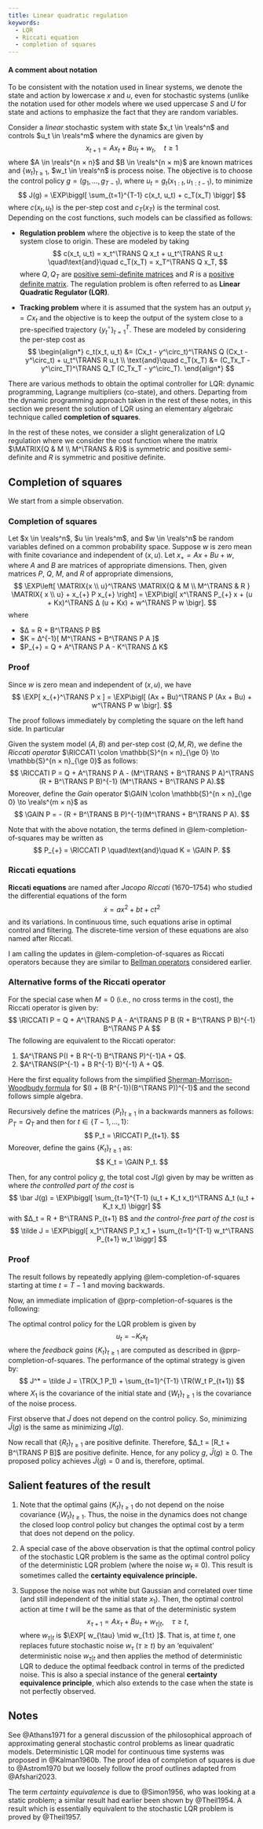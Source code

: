 ```yaml
---
title: Linear quadratic regulation
keywords: 
  - LQR
  - Riccati equation
  - completion of squares
---
```


:::{.callout-warning}
#### A comment about notation
To be consistent with the notation used in linear systems, we denote the state and action by lowercase $x$ and $u$, even for stochastic systems (unlike the notation used for other models where we used uppercase $S$ and $U$ for state and actions to emphasize the fact that they are random variables.
:::

Consider a _linear_ stochastic system with state $x_t \in \reals^n$ and controls $u_t \in \reals^m$ where the dynamics are given by
$$
  x_{t+1} = A x_t + B u_t + w_t,
  \quad t \ge 1
$$
where $A \in \reals^{n × n}$ and $B \in \reals^{n × m}$ are known matrices and $\{w_t\}_{t \ge 1}$, $w_t \in \reals^n$ is process noise. The objective is to choose the control policy $g = (g_1, \dots, g_{T-1})$, where $u_t = g_t(x_{1:t}, u_{1:t-1})$, to minimize
$$
  J(g) = \EXP\biggl[ \sum_{t=1}^{T-1} c(x_t, u_t) + c_T(x_T) \biggr]
$$
where $c(x_t, u_t)$ is the per-step cost and $c_T(x_T)$ is the terminal cost. Depending on the cost functions, such models can be classified as follows:

- **Regulation problem** where the objective is to keep the state of the
  system close to origin. These are modeled by taking
  $$
    c(x_t, u_t) = x_t^\TRANS Q x_t + u_t^\TRANS R u_t
    \quad\text{and}\quad
    c_T(x_T) = x_T^\TRANS Q x_T,
  $$
  where $Q, Q_T$ are [positive semi-definite matrices][PSD] and $R$ is a [positive definite matrix][PSD]. The regulation problem is often referred to as **Linear Quadratic Regulator (LQR)**.



- **Tracking problem** where it is assumed that the system has an output $y_t = C x_t$ and the objective is to keep the output of the system close to a pre-specified trajectory $\{y^\circ_t\}_{t=1}^T$. These are modeled by considering the per-step cost as
  $$ \begin{align*}
    c_t(x_t, u_t) &= (Cx_t - y^\circ_t)^\TRANS Q (Cx_t - y^\circ_t) + u_t^\TRANS R u_t
    \\
    \text{and}\quad
    c_T(x_T) &= (C_Tx_T - y^\circ_T)^\TRANS Q_T (C_Tx_T - y^\circ_T).
  \end{align*} $$

There are various methods to obtain the optimal controller for LQR: dynamic programming, Lagrange multipliers (co-state), and others. Departing from the dynamic programming approach taken in the rest of these notes, in this section we present the solution of LQR using an elementary algebraic technique called **completion of squares**.

[PSD]: ../linear-algebra/positive-definite-matrix.qmd

In the rest of these notes, we consider a slight generalization of LQ regulation where we consider the cost function
\begin{equation}\label{eq:cost}
  J(g) = \EXP\left[ \sum_{t=1}^{T-1}  
\MATRIX{x_t \\ u_t}^\TRANS \MATRIX{Q & M \\ M^\TRANS & R } \MATRIX{ x_t \\ u_t}
+ x_{T} P_T x_{T} \right]
\end{equation}
where the matrix $\MATRIX{Q & M \\ M^\TRANS & R}$ is symmetric and positive semi-definite and $R$ is symmetric and positive definite.

## Completion of squares

We start from a simple observation.

::: {#lem-completion-of-squares}
### Completion of squares
Let $x \in \reals^n$, $u \in \reals^m$, and $w \in \reals^n$ be random variables defined on a common probability space. Suppose $w$ is zero mean with finite covariance and independent of $(x,u)$. Let $x_{+} = Ax + Bu + w$, where $A$ and $B$ are matrices of appropriate dimensions. Then, given matrices $P$, $Q$, $M$, and $R$ of appropriate dimensions,
$$
\EXP\left[
\MATRIX{x \\ u}^\TRANS \MATRIX{Q & M \\ M^\TRANS & R } \MATRIX{ x \\ u}
+ x_{+} P x_{+} \right]
= 
\EXP\bigl[ x^\TRANS P_{+} x  
    +
    (u + Kx)^\TRANS Δ (u + Kx) 
    +
    w^\TRANS P w
    \bigr].
$$
where

- $Δ = R + B^\TRANS P B$
- $K = Δ^{-1}[ M^\TRANS + B^\TRANS P A ]$
- $P_{+} = Q + A^\TRANS P A - K^\TRANS Δ K$
:::

:::{.callout-note collapse="true"}  
### Proof
Since $w$ is zero mean and independent of $(x,u)$, we have
$$
  \EXP[ x_{+}^\TRANS P x ]
  =
  \EXP\bigl[ (Ax + Bu)^\TRANS P (Ax + Bu) 
      + w^\TRANS P w \bigr].
$$

The proof follows immediately by completing the square on the left hand side. In particular
\begin{align*}
& u^\TRANS R u + 2 x^\TRANS M u +  (Ax+Bu)^\TRANS P (Ax + Bu) \\
& \quad = u^\TRANS (R + B^\TRANS S B) u + 2 u^\TRANS( M^\TRANS + B^\TRANS P A) x 
  + x^\TRANS A^\TRANS P A x \\
& \quad = u^\TRANS Δ u + 2 u^\TRANS Δ K x + x^\TRANS A^\TRANS P A x \\
& \quad = 
  (u + K x)^\TRANS Δ (u + Kx) - x^\TRANS K^\TRANS Δ K x 
  +  x^\TRANS A^\TRANS P A x \\
\end{align*}
:::

::: {#def-Riccati-operator}
Given the system model $(A,B)$ and per-step cost $(Q,M,R)$, we define the _Riccati operator_ $\RICCATI \colon \mathbb{S}^{n × n}_{\ge 0} \to \mathbb{S}^{n × n}_{\ge 0}$ as follows:
$$ \RICCATI P = Q + A^\TRANS P A 
- (M^\TRANS + B^\TRANS P A)^\TRANS (R + B^\TRANS P B)^{-1}
  (M^\TRANS + B^\TRANS P A).$$
Moreover, define the _Gain_ operator $\GAIN \colon \mathbb{S}^{n × n}_{\ge 0} \to \reals^{m × n}$ as
$$ \GAIN P = - (R + B^\TRANS B P)^{-1}(M^\TRANS + B^\TRANS P A). $$
:::

Note that with the above notation, the terms defined in @lem-completion-of-squares may be written as
$$ P_{+} = \RICCATI P
\quad\text{and}\quad
K = \GAIN P. $$

::: {.callout-tip}
### Riccati equations
**Riccati equations** are named after _Jacopo Riccati_ (1670--1754) who studied the differential equations of the form 
$$\dot x = a x^2 + b t + c t^2$$
and its variations. In continuous time, such equations arise in optimal control and filtering. The discrete-time version of these equations are also named after Riccati. 

I am calling the updates in @lem-completion-of-squares as Riccati operators because they are similar to [Bellman operators] considered earlier.
:::

::: {.callout-important}
### Alternative forms of the Riccati operator
For the special case when $M = 0$ (i.e., no cross terms in the cost), the Riccati operator is given by:
$$
  \RICCATI P = Q + A^\TRANS P A - 
  A^\TRANS P B (R + B^\TRANS P B)^{-1} B^\TRANS P A
$$
The following are equivalent to the Riccati operator:

1. $A^\TRANS P(I + B R^{-1} B^\TRANS P)^{-1}A + Q$.
2. $A^\TRANS(P^{-1} + B R^{-1} B)^{-1} A + Q$.

Here the first equality follows from the simplified [Sherman-Morrison-Woodbudy formula][matrix] for $(I + (B R^{-1})(B^\TRANS P))^{-1}$ and the second follows simple algebra. 
:::

[Bellman operators]: ../mdps/inf-horizon.qmd#def-Bellman-operator
[matrix]: ../linear-algebra/matrix-relationships.qmd#matrix-identities
:::{#prp-completion-of-squares}
Recursively define the matrices $\{P_t\}_{t \ge 1}$ in a backwards manners as follows: $P_T = Q_T$ and then for $t \in \{T-1, \dots, 1\}$:
$$
  P_t = \RICCATI P_{t+1}.
$$
Moreover, define the gains $\{K_t\}_{t \ge 1}$ as:
$$
  K_t = \GAIN P_t.
$$

Then, for any control policy $g$, the total cost $J(g)$ given by \eqref{eq:cost} may be written as
\begin{equation}
  J(g) = \bar J(g) + \tilde J
\end{equation}
where _the controlled part of the cost_ is
$$ \bar J(g) = 
  \EXP\biggl[ \sum_{t=1}^{T-1}
  (u_t + K_t x_t)^\TRANS Δ_t (u_t + K_t x_t) \biggr]
$$
with $Δ_t = R + B^\TRANS P_{t+1} B$
and _the control-free part of the cost_ is
$$
  \tilde J = 
  \EXP\biggl[ x_1^\TRANS P_1 x_1 + 
  \sum_{t=1}^{T-1} w_t^\TRANS P_{t+1} w_t \biggr]
$$
:::

:::{.callout-note collapse="false"} 
### Proof
The result follows by repeatedly applying @lem-completion-of-squares starting at time $t = T-1$ and moving backwards. 
:::

Now, an immediate implication of @prp-completion-of-squares is the following:

:::{#thm-LQR}
  The optimal control policy for the LQR problem \eqref{eq:cost} is given by
  $$
    u_t = - K_t x_t
  $$
  where the _feedback gains_ $\{K_t\}_{t \ge 1}$ are computed as described in @prp-completion-of-squares. The performance of the optimal strategy is given by:
  $$
      J^* = \tilde J = \TR(X_1 P_1) + \sum_{t=1}^{T-1} \TR(W_t P_{t+1})
  $$
  where $X_1$ is the covariance of the initial state and $\{W_t\}_{t \ge 1}$ is the covariance of the noise process. 
:::

:::{.callout-note collapse="false"} 
  First observe that $\tilde J$ does not depend on the control policy. So, minimizing $\bar J(g)$ is the same as minimizing $J(g)$.

  Now recall that $\{R_t\}_{t \ge 1}$ are positive definite. Therefore, $Δ_t = [R_t + B^\TRANS P B]$ are positive definite. Hence, for any policy $g$, $\bar J(g) \ge 0$. The proposed policy achieves $\bar J(g) = 0$ and is, therefore, optimal.
:::

## Salient features of the result

1. Note that the optimal gains $\{K_t\}_{t \ge 1}$ do not depend on the noise covariance $\{W_t\}_{t \ge 1}$. Thus, the noise in the dynamics does not change the closed loop control policy but changes the optimal cost by a term that does not depend on the policy. 

2. A special case of the above observation is that the optimal control policy of the stochastic LQR problem is the same as the optimal control policy of the deterministic LQR problem (where the noise $w_t ≡ 0$). This result is sometimes called the **certainty equivalence principle.**

3. Suppose the noise was not white but Gaussian and correlated over time (and still independent of the initial state $x_1$). Then, the optimal control action at time $t$ will be the same as that of the deterministic system
   $$
     x_{τ + 1} = A x_{τ} + B u_{τ} + w_{τ|t},
     \quad τ \ge t,
   $$
   where $w_{τ|t}$ is $\EXP[ w_{\tau} \mid w_{1:t} ]$. That is, at time $t$, one replaces future stochastic noise $w_τ$ ($τ \ge t$) by an 'equivalent' deterministic noise $w_{τ|t}$ and then applies the method of deterministic LQR to deduce the optimal feedback control in terms of the predicted noise. This is also a special instance of the general **certainty equivalence principle**, which also extends to the case when the state is not perfectly observed. 


## Notes {-}

See @Athans1971 for a general discussion of the philosophical approach of approximating general stochastic control problems as linear quadratic models. Deterministic LQR model for continuous time systems was proposed in @Kalman1960b. The proof idea of completion of squares is due to @Astrom1970 but we loosely follow the proof outlines adapted from @Afshari2023.

The term _certainty equivalence_ is due to @Simon1956, who was looking at a static problem; a similar result had earlier been shown by @Theil1954. A result which is essentially equivalent to the stochastic LQR problem is proved by @Theil1957. 

